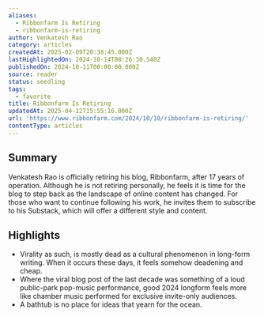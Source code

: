 ```yaml
---
aliases:
  - Ribbonfarm Is Retiring
  - ribbonfarm-is-retiring
author: Venkatesh Rao
category: articles
createdAt: 2025-02-09T20:38:45.000Z
lastHighlightedOn: 2024-10-14T08:26:30.540Z
publishedOn: 2024-10-11T00:00:00.000Z
source: reader
status: seedling
tags:
  - favorite
title: Ribbonfarm Is Retiring
updatedAt: 2025-04-12T15:55:16.000Z
url: 'https://www.ribbonfarm.com/2024/10/10/ribbonfarm-is-retiring/'
contentType: articles
---
```

## Summary

Venkatesh Rao is officially retiring his blog, Ribbonfarm, after 17 years of operation. Although he is not retiring personally, he feels it is time for the blog to step back as the landscape of online content has changed. For those who want to continue following his work, he invites them to subscribe to his Substack, which will offer a different style and content.

## Highlights

- Virality as such, is mostly dead as a cultural phenomenon in long-form writing. When it occurs these days, it feels somehow deadening and cheap.
- Where the viral blog post of the last decade was something of a loud public-park pop-music performance, good 2024 longform feels more like chamber music performed for exclusive invite-only audiences.
- A bathtub is no place for ideas that yearn for the ocean.
